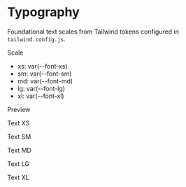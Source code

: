 
# Typography

Foundational text scales from Tailwind tokens configured in `tailwind.config.js`.

Scale

- xs: var(--font-xs)
- sm: var(--font-sm)
- md: var(--font-md)
- lg: var(--font-lg)
- xl: var(--font-xl)

Preview

<div className="space-y-2 p-4 bg-bg-light rounded-md">
  <p className="text-xs">Text XS</p>
  <p className="text-sm">Text SM</p>
  <p className="text-md">Text MD</p>
  <p className="text-lg">Text LG</p>
  <p className="text-xl">Text XL</p>
</div>


